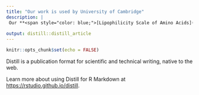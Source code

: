 ```yaml
---
title: "Our work is used by University of Cambridge"
description: |
 Our **<span style="color: blue;">[Lipophilicity Scale of Amino Acids](https://doi.org/10.1021/acs.jpclett.9b00028)**</span> has been implemented in the new version of **<span style="color: blue;">[Cambridge Solvation Tool](https://www-cohsoftware.ch.cam.ac.uk/)**</span> for computing pH-dependent solubility of peptides and proteins.
 
output: distill::distill_article
---
```


```r
knitr::opts_chunk$set(echo = FALSE)
```

Distill is a publication format for scientific and technical writing, native to the web. 

Learn more about using Distill for R Markdown at <https://rstudio.github.io/distill>.





